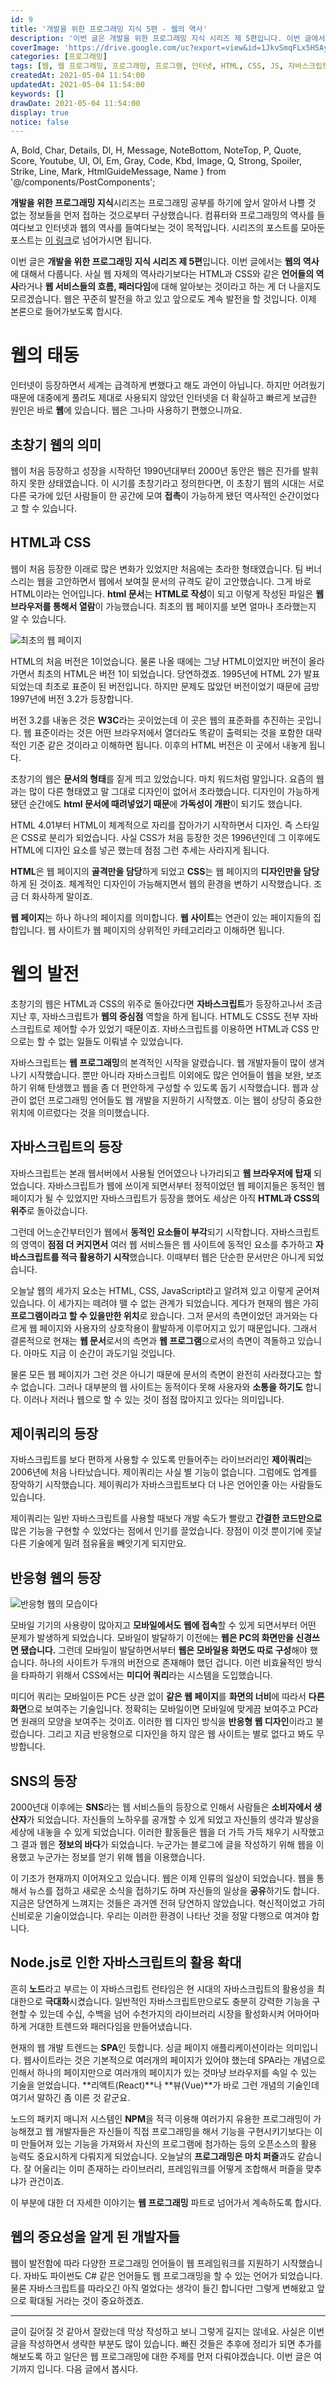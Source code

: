 ```yaml
---
id: 9
title: '개발을 위한 프로그래밍 지식 5편 - 웹의 역사'
description: '이번 글은 개발을 위한 프로그래밍 지식 시리즈 제 5편입니다. 이번 글에서는 웹의 역사에 대해서 다룹니다. 사실 웹 자체의 역사라기보다는 HTML과 CSS와 같은 언어들의 역사라거나 웹 서비스들의 흐름, 패러다임에 대해 알아보는 것이라고 하는 게 더 나을지도 모르겠습니다. 웹은 꾸준히 발전을 하고 있고 앞으로도 계속 발전을 할 것입니다. 이제 본론으로 들어가보도록 합시다. 웹이 처음 등장한 이래로 많은 변화가 있었지만 처음에는 초라한 형태였습니다. 팀 버너스리는 웹을 고안하면서 웹에서 보여질 문서의 규격도 같이 고안했습니다. 그게 바로 HTML이라는 언어입니다. html 문서는 HTML로 작성이 되고 이렇게 작성된 파일은 웹 브라우저를 통해서 열람이 가능했습니다. 최초의 웹 페이지를 보면 얼마나 초라했는지 알 수 있습니다.'
coverImage: 'https://drive.google.com/uc?export=view&id=1JkvSmqFLx5H5AympCinIPPUeTf--MV8Q'
categories: [프로그래밍]
tags: [웹, 웹 프로그래밍, 프로그래밍, 프로그램, 인터넷, HTML, CSS, JS, 자바스크립트]
createdAt: 2021-05-04 11:54:00
updatedAt: 2021-05-04 11:54:00
keywords: []
drawDate: 2021-05-04 11:54:00
display: true
notice: false
---
```


  A, Bold, Char, Details, Dl, H, Message, NoteBottom, NoteTop, P,
  Quote, Score, Youtube, Ul, Ol, Em, Gray, Code, Kbd, Image,
  Q, Strong, Spoiler, Strike, Line, Mark, HtmlGuideMessage, Name
} from '@/components/PostComponents';

<Message color='blue'>
  <P><Strong>개발을 위한 프로그래밍 지식</Strong>시리즈는 프로그래밍 공부를 하기에 앞서 알아서 나쁠 것 없는 정보들을 먼저 접하는 것으로부터 구상했습니다. 컴퓨터와 프로그래밍의 역사를 들여다보고 인터넷과 웹의 역사를 들여다보는 것이 목적입니다. 시리즈의 포스트를 모아둔 포스트는 <A href='/post/2021-05-02-02-complete-programming-knowledge' type='blog'>이 링크</A>로 넘어가시면 됩니다.</P>
</Message>

이번 글은 **개발을 위한 프로그래밍 지식 시리즈 제 5편**입니다. 이번 글에서는 **웹의 역사**에 대해서 다룹니다. 사실 웹 자체의 역사라기보다는 HTML과 CSS와 같은 **언어들의 역사**라거나 **웹 서비스들의 흐름, 패러다임**에 대해 알아보는 것이라고 하는 게 더 나을지도 모르겠습니다. 웹은 꾸준히 발전을 하고 있고 앞으로도 계속 발전을 할 것입니다. 이제 본론으로 들어가보도록 합시다.

# 웹의 태동
인터넷이 등장하면서 세계는 급격하게 변했다고 해도 과언이 아닙니다. 하지만 어려웠기 때문에 대중에게 풀려도 제대로 사용되지 않았던 인터넷을 더 확실하고 빠르게 보급한 원인은 바로 **웹**에 있습니다. 웹은 그나마 사용하기 편했으니까요.

## 초창기 웹의 의미
웹이 처음 등장하고 성장을 시작하던 1990년대부터 2000년 동안은 웹은 진가를 발휘하지 못한 상태였습니다. 이 시기를 초창기라고 정의한다면, 이 초창기 웹의 시대는 서로 다른 국가에 있던 사람들이 한 공간에 모여 **접촉**이 가능하게 됐던 역사적인 순간이었다고 할 수 있습니다.

## HTML과 CSS
웹이 처음 등장한 이래로 많은 변화가 있었지만 처음에는 초라한 형태였습니다. 팀 버너스리는 웹을 고안하면서 웹에서 보여질 문서의 규격도 같이 고안했습니다. 그게 바로 HTML이라는 언어입니다. **html 문서**는 **HTML로 작성**이 되고 이렇게 작성된 파일은 **웹 브라우저를 통해서 열람**이 가능했습니다. 최초의 웹 페이지를 보면 얼마나 초라했는지 알 수 있습니다.

![최초의 웹 페이지](https://drive.google.com/uc?export=view&id=1Z13tANDrjOOD9DI4cI9wXQTLBdQQaINi)

HTML의 처음 버전은 1이었습니다. 물론 나올 때에는 그냥 HTML이었지만 버전이 올라가면서 최초의 HTML은 버전 1이 되었습니다. 당연하겠죠. 1995년에 HTML 2가 발표되었는데 최초로 표준이 된 버전입니다. 하지만 문제도 많았던 버전이었기 때문에 금방 1997년에 버전 3.2가 등장합니다.

버전 3.2를 내놓은 것은 **W3C**라는 곳이었는데 이 곳은 웹의 표준화를 추진하는 곳입니다. 웹 표준이라는 것은 어떤 브라우저에서 열더라도 똑같이 출력되는 것을 포함한 대략적인 기준 같은 것이라고 이해하면 됩니다. 이후의 HTML 버전은 이 곳에서 내놓게 됩니다.

초창기의 웹은 **문서의 형태**를 짙게 띄고 있었습니다. 마치 워드처럼 말입니다. 요즘의 웹과는 많이 다른 형태였고 말 그대로 디자인이 없어서 초라했습니다. 디자인이 가능하게 됐던 순간에도 **html 문서에 때려넣었기 때문**에 **가독성이 개판**이 되기도 했습니다.

HTML 4.01부터 HTML이 체계적으로 자리를 잡아가기 시작하면서 디자인. 즉 스타일은 CSS로 분리가 되었습니다. 사실 CSS가 처음 등장한 것은 1996년인데 그 이후에도 HTML에 디자인 요소를 넣곤 했는데 점점 그런 추세는 사라지게 됩니다.

**HTML**은 웹 페이지의 **골격만을 담당**하게 되었고 **CSS**는 웹 페이지의 **디자인만을 담당**하게 된 것이죠. 체계적인 디자인이 가능해지면서 웹의 환경을 변하기 시작했습니다. 조금 더 화사하게 말이죠.

<Message color='g'>
  <P><Strong>웹 페이지</Strong>는 하나 하나의 페이지를 의미합니다. <Strong>웹 사이트</Strong>는 연관이 있는 페이지들의 집합입니다. 웹 사이트가 웹 페이지의 상위적인 카테고리라고 이해하면 됩니다.</P>
</Message>

# 웹의 발전
초창기의 웹은 HTML과 CSS의 위주로 돌아갔다면 **자바스크립트**가 등장하고나서 조금 지난 후, 자바스크립트가 **웹의 중심점** 역할을 하게 됩니다. HTML도 CSS도 전부 자바스크립트로 제어할 수가 있었기 때문이죠. 자바스크립트를 이용하면 HTML과 CSS 만으로는 할 수 없는 일들도 이뤄낼 수 있었습니다.

자바스크립트는 **웹 프로그래밍**의 본격적인 시작을 알렸습니다. 웹 개발자들이 많이 생겨나기 시작했습니다. 뿐만 아니라 자바스크립트 이외에도 많은 언어들이 웹을 보완, 보조하기 위해 탄생했고 웹을 좀 더 편안하게 구성할 수 있도록 돕기 시작했습니다. 웹과 상관이 없던 프로그래밍 언어들도 웹 개발을 지원하기 시작했죠. 이는 웹이 상당히 중요한 위치에 이르렀다는 것을 의미했습니다.

## 자바스크립트의 등장
자바스크립트는 본래 웹서버에서 사용될 언어였으나 나가리되고 **웹 브라우저에 탑재** 되었습니다. 자바스크립트가 웹에 쓰이게 되면서부터 정적이었던 웹 페이지들은 동적인 웹 페이지가 될 수 있었지만 자바스크립트가 등장을 했어도 세상은 아직 **HTML과 CSS의 위주**로 돌아갔습니다.

그런데 어느순간부터인가 웹에서 **동적인 요소들이 부각**되기 시작합니다. 자바스크립트의 영역이 **점점 더 커지면서** 여러 웹 서비스들은 웹 사이트에 동적인 요소를 추가하고 **자바스크립트를 적극 활용하기 시작**했습니다. 이때부터 웹은 단순한 문서만은 아니게 되었습니다.

오늘날 웹의 세가지 요소는 HTML, CSS, JavaScript라고 알려져 있고 이렇게 굳어져 있습니다. 이 세가지는 떼려야 뗄 수 없는 관계가 되었습니다. 게다가 현재의 웹은 가히 **프로그램이라고 할 수 있을만한 위치**로 왔습니다. 그저 문서의 측면이었던 과거와는 다르게 웹 페이지와 사용자의 상호작용이 활발하게 이루어지고 있기 때문입니다. 그래서 결론적으로 현재는 **웹 문서**로서의 측면과 **웹 프로그램**으로서의 측면이 격돌하고 있습니다. 아마도 지금 이 순간이 과도기일 것입니다.

물론 모든 웹 페이지가 그런 것은 아니기 때문에 문서의 측면이 완전히 사라졌다고는 할 수 없습니다. 그러나 대부분의 웹 사이트는 동적이다 못해 사용자와 **소통을 하기도** 합니다. 이러나 저러나 웹으로 할 수 있는 것이 점점 많아지고 있다는 의미입니다.

## 제이쿼리의 등장
자바스크립트를 보다 편하게 사용할 수 있도록 만들어주는 라이브러리인 **제이쿼리**는 2006년에 처음 나타났습니다. 제이쿼리는 사실 별 기능이 없습니다. 그럼에도 업계를 장악하기 시작했습니다. 제이쿼리가 자바스크립트보다 더 나은 언어인줄 아는 사람들도 있습니다.

제이쿼리는 일반 자바스크립트를 사용할 때보다 개발 속도가 빨랐고 **간결한 코드만으로** 많은 기능을 구현할 수 있었다는 점에서 인기를 끌었습니다. 장점이 이것 뿐이기에 훗날 다른 기술에게 밀려 점유율을 빼앗기게 되지만요.

## 반응형 웹의 등장
![반응형 웹의 모습이다](https://drive.google.com/uc?export=view&id=1-kpC9ELIU18YvSpUof78qDm9fnLy1z5c)

모바일 기기의 사용량이 많아지고 **모바일에서도 웹에 접속**할 수 있게 되면서부터 어떤 문제가 발생하게 되었습니다. 모바일이 발달하기 이전에는 **웹은 PC의 화면만을 신경쓰면 됐습니다.** 그런데 모바일이 발달하면서부터 **웹은 모바일용 화면도 따로 구성**해야 했습니다. 하나의 사이트가 두개의 버전으로 존재해야 했던 겁니다. 이런 비효율적인 방식을 타파하기 위해서 CSS에서는 **미디어 쿼리**라는 시스템을 도입했습니다.

미디어 쿼리는 모바일이든 PC든 상관 없이 **같은 웹 페이지**를 **화면의 너비**에 따라서 **다른 화면**으로 보여주는 기술입니다. 정확히는 모바일이면 모바일에 맞게끔 보여주고 PC라면 원래의 모양을 보여주는 것이죠. 이러한 웹 디자인 방식을 **반응형 웹 디자인**이라고 불렀습니다. 그리고 지금 반응형으로 디자인을 하지 않은 웹 사이트는 별로 없다고 봐도 무방합니다.

## SNS의 등장
2000년대 이후에는 **SNS**라는 웹 서비스들의 등장으로 인해서 사람들은 **소비자에서 생산자**가 되었습니다. 자신들의 노하우를 공개할 수 있게 되었고 자신들의 생각과 발상을 세상에 내놓을 수 있게 되었습니다. 이러한 활동들은 웹을 더 가득 가득 채우기 시작했고 그 결과 웹은 **정보의 바다**가 되었습니다. 누군가는 블로그에 글을 작성하기 위해 웹을 이용했고 누군가는 정보를 얻기 위해 웹을 이용했습니다.

이 기조가 현재까지 이어져오고 있습니다. 웹은 이제 인류의 일상이 되었습니다. 웹을 통해서 뉴스를 접하고 새로운 소식을 접하기도 하며 자신들의 일상을 **공유**하기도 합니다. 지금은 당연하게 느껴지는 것들은 과거엔 전혀 당연하지 않았습니다. 혁신적이었고 가히 신비로운 기술이었습니다. 우리는 이러한 환경이 나타난 것을 정말 다행으로 여겨야 합니다.

## Node.js로 인한 자바스크립트의 활용 확대
흔히 **노드**라고 부르는 이 자바스크립트 런타임은 현 시대의 자바스크립트의 활용성을 최대한으로 **극대화**시켰습니다. 일반적인 자바스크립트만으로도 충분히 강력한 기능을 구현할 수 있는데 수십, 수백을 넘어 수천가지의 라이브러리 시장을 활성화시켜 어마어마하게 거대한 트렌드와 패러다임을 만들어냈습니다.

현재의 웹 개발 트렌드는 **SPA**인 듯합니다. 싱글 페이지 애플리케이션이라는 의미입니다. 웹사이트라는 것은 기본적으로 여러개의 페이지가 있어야 했는데 SPA라는 개념으로 인해서 하나의 페이지만으로 여러개의 페이지가 있는 것마냥 브라우저를 속일 수 있는 기술을 얻었습니다. **리액트(React)**나 **뷰(Vue)**가 바로 그런 개념의 기술인데 여기서 말하긴 좀 이른 것 같군요.

노드의 패키지 매니저 시스템인 **NPM**을 적극 이용해 여러가지 유용한 프로그래밍이 가능해졌고 웹 개발자들은 자신들이 직접 프로그래밍을 해서 기능을 구현시키기보다는 이미 만들어져 있는 기능을 가져와서 자신의 프로그램에 첨가하는 등의 오픈소스의 활용 능력도 중요시하게 다뤄지게 되었습니다. 오늘날의 **프로그래밍은 마치 퍼즐**과도 같습니다. 잘 어울리는 이미 존재하는 라이브러리, 프레임워크를 어떻게 조합해서 퍼즐을 맞추냐가 관건이죠.

이 부분에 대한 더 자세한 이야기는 **웹 프로그래밍** 파트로 넘어가서 계속하도록 합시다.

## 웹의 중요성을 알게 된 개발자들
웹이 발전함에 따라 다양한 프로그래밍 언어들이 웹 프레임워크를 지원하기 시작했습니다. 자바도 파이썬도 C# 같은 언어들도 웹 프로그래밍을 할 수 있는 언어가 되었습니다. 물론 자바스크립트를 따라오긴 아직 멀었다는 생각이 들긴 합니다만 그렇게 변해왔고 앞으로 확대될 거라는 것이 중요하겠죠.

---

글이 길어질 것 같아서 잘랐는데 막상 작성하고 보니 그렇게 길지는 않네요. 사실은 이번 글을 작성하면서 생략한 부분도 많이 있습니다. 빠진 것들은 추후에 정리가 되면 추가를 해보도록 하고 일단은 웹 프로그래밍에 대한 주제를 먼저 다뤄야겠습니다. 이번 글은 여기까지 입니다. 다음 글에서 봅시다.
